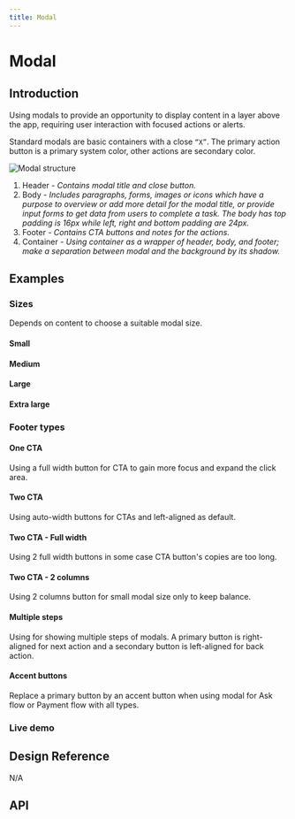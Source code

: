 ```yaml
---
title: Modal
---
```



# Modal

## Introduction

Using modals to provide an opportunity to display content in a layer above the app, requiring user interaction with focused actions or alerts.

Standard modals are basic containers with a close `“X”`. The primary action button is a primary system color, other actions are secondary color.

<img
  src={StbModalStructure1}
  srcSet={StbModalStructure2}
  alt="Modal structure"
/>
<ol className="u-textGray u-marginTopTiny">
  <li>
      Header
    <i className="u-text200"> -  Contains modal title and close button.</i>
  </li>
  <li>
      Body
    <i className="u-text200"> - Includes paragraphs, forms, images or icons which have a purpose to overview or add more detail for the modal title, or provide input forms to get data from users to complete a task. The body has top padding is 16px while left, right and bottom padding are 24px.</i>
  </li>
  <li>
      Footer
    <i className="u-text200"> - Contains CTA buttons and notes for the actions.</i>
  </li>
  <li>
      Container
    <i className="u-text200"> - Using container as a wrapper of header, body, and footer; make a separation between modal and the background by its shadow.</i>
  </li>
</ol>

## Examples

### Sizes

Depends on content to choose a suitable modal size.

#### Small

<CodeView exampleClassName="example-modal" codeText={smallModal} />

#### Medium

<CodeView exampleClassName="example-modal" codeText={mediumModal} />

#### Large

<CodeView exampleClassName="example-modal" codeText={largeModal} />

#### Extra large

<CodeView exampleClassName="example-modal" codeText={extraLargeModal} />

### Footer types

#### One CTA

Using a full width button for CTA to gain more focus and expand the click area.

<CodeView exampleClassName="example-modal" codeText={oneCTAModal} />

#### Two CTA

Using auto-width buttons for CTAs and left-aligned as default.

<CodeView exampleClassName="example-modal" codeText={twoCTAModal} />

#### Two CTA - Full width

Using 2 full width buttons in some case CTA button's copies are too long.

<CodeView exampleClassName="example-modal" codeText={twoCTAFullModal} />

#### Two CTA - 2 columns

Using 2 columns button for small modal size only to keep balance.

<CodeView exampleClassName="example-modal" codeText={twoCTAPartModal} />

#### Multiple steps

Using for showing multiple steps of modals. A primary button is right-aligned for next action and a secondary button is left-aligned for back action.

<CodeView exampleClassName="exampleModal" codeText={stepModal} />

#### Accent buttons

Replace a primary button by an accent button when using modal for Ask flow or Payment flow with all types.

<CodeView exampleClassName="example-modal" codeText={askModal} />

### Live demo

<CodeView codeText={launchModal} />

## Design Reference

N/A


## API

<ComponentApi name="Modal" importName="Modal" />
<ComponentApi name="ModalHeader" />
